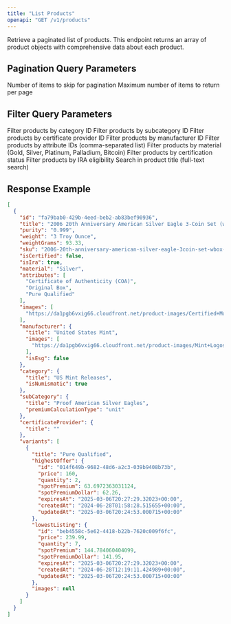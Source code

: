 ```yaml
---
title: "List Products"
openapi: "GET /v1/products"
---
```


Retrieve a paginated list of products. This endpoint returns an array of product objects with comprehensive data about each product.

## Pagination Query Parameters

<ParamField query="offset" type="integer" default="0">
  Number of items to skip for pagination
</ParamField>

<ParamField query="limit" type="integer" default="10" min="1" max="100">
  Maximum number of items to return per page
</ParamField>

## Filter Query Parameters

<ParamField query="categoryId" type="integer">
  Filter products by category ID
</ParamField>

<ParamField query="subCategoryId" type="integer">
  Filter products by subcategory ID
</ParamField>

<ParamField query="certificateProviderId" type="integer">
  Filter products by certificate provider ID
</ParamField>

<ParamField query="manufacturerId" type="integer">
  Filter products by manufacturer ID
</ParamField>

<ParamField query="attributeIds" type="string">
  Filter products by attribute IDs (comma-separated list)
</ParamField>

<ParamField query="material" type="string">
  Filter products by material (Gold, Silver, Platinum, Palladium, Bitcoin)
</ParamField>

<ParamField query="isCertified" type="boolean">
  Filter products by certification status
</ParamField>

<ParamField query="isIra" type="boolean">
  Filter products by IRA eligibility
</ParamField>

<ParamField query="title" type="string">
  Search in product title (full-text search)
</ParamField>

## Response Example

```json
[
  {
    "id": "fa79bab0-429b-4eed-beb2-ab83bef90936",
    "title": "2006 20th Anniversary American Silver Eagle 3-Coin Set (w/Box & COA)",
    "purity": "0.999",
    "weight": "3 Troy Ounce",
    "weightGrams": 93.33,
    "sku": "2006-20th-anniversary-american-silver-eagle-3coin-set-wbox--coa-000421",
    "isCertified": false,
    "isIra": true,
    "material": "Silver",
    "attributes": [
      "Certificate of Authenticity (COA)",
      "Original Box",
      "Pure Qualified"
    ],
    "images": [
      "https://da1pgb6vxig66.cloudfront.net/product-images/Certified+Moderns/2006+ASE+Set.png"
    ],
    "manufacturer": {
      "title": "United States Mint",
      "images": [
        "https://da1pgb6vxig66.cloudfront.net/product-images/Mint+Logos/Mint.png"
      ],
      "isEsg": false
    },
    "category": {
      "title": "US Mint Releases",
      "isNumismatic": true
    },
    "subCategory": {
      "title": "Proof American Silver Eagles",
      "premiumCalculationType": "unit"
    },
    "certificateProvider": {
      "title": ""
    },
    "variants": [
      {
        "title": "Pure Qualified",
        "highestOffer": {
          "id": "014f649b-9682-48d6-a2c3-039b9408b73b",
          "price": 160,
          "quantity": 2,
          "spotPremium": 63.6972363031124,
          "spotPremiumDollar": 62.26,
          "expiresAt": "2025-03-06T20:27:29.32023+00:00",
          "createdAt": "2024-06-28T01:58:28.515655+00:00",
          "updatedAt": "2025-03-06T20:24:53.000715+00:00"
        },
        "lowestListing": {
          "id": "beb4558c-5e62-4418-b22b-7620c009f6fc",
          "price": 239.99,
          "quantity": 7,
          "spotPremium": 144.784060404099,
          "spotPremiumDollar": 141.95,
          "expiresAt": "2025-03-06T20:27:29.32023+00:00",
          "createdAt": "2024-06-28T12:19:11.424989+00:00",
          "updatedAt": "2025-03-06T20:24:53.000715+00:00"
        },
        "images": null
      }
    ]
  }
]
```
